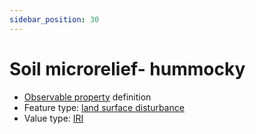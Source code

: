 ```yaml
---
sidebar_position: 30
---
```



# Soil microrelief- hummocky

- [Observable property](/viewers/dawe-vocabs?uri=https://linked.data.gov.au/def/nrm/af8cc482-f896-4627-812a-9567af4662df) definition
- Feature type: [land surface disturbance](http://linked.data.gov.au/def/tern-cv/7e256d28-e686-4b6a-b64a-ac1b1a8f164d)
- Value type: [IRI](https://w3id.org/tern/ontologies/tern/IRI)

<Example
  protocolModule="plot-soil-description"
  observableProperty="https://linked.data.gov.au/def/nrm/af8cc482-f896-4627-812a-9567af4662df"
/>
